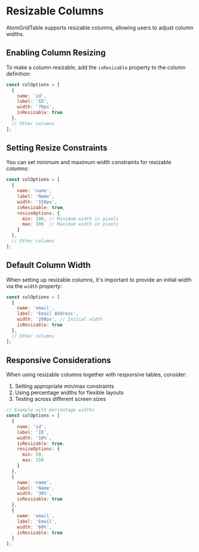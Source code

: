 
<Meta title="Documentation/Resizable Columns" />

# Resizable Columns

AtomGridTable supports resizable columns, allowing users to adjust column widths.

## Enabling Column Resizing

To make a column resizable, add the `isResizable` property to the column definition:

```jsx
const colOptions = [
  { 
    name: 'id', 
    label: 'ID', 
    width: '70px',
    isResizable: true
  },
  // Other columns
];
```

## Setting Resize Constraints

You can set minimum and maximum width constraints for resizable columns:

```jsx
const colOptions = [
  { 
    name: 'name', 
    label: 'Name', 
    width: '150px',
    isResizable: true,
    resizeOptions: {
      min: 100, // Minimum width in pixels
      max: 300  // Maximum width in pixels
    }
  },
  // Other columns
];
```

## Default Column Width

When setting up resizable columns, it's important to provide an initial width via the `width` property:

```jsx
const colOptions = [
  { 
    name: 'email', 
    label: 'Email Address', 
    width: '200px', // Initial width
    isResizable: true
  },
  // Other columns
];
```

## Responsive Considerations

When using resizable columns together with responsive tables, consider:

1. Setting appropriate min/max constraints
2. Using percentage widths for flexible layouts
3. Testing across different screen sizes

```jsx
// Example with percentage widths
const colOptions = [
  { 
    name: 'id', 
    label: 'ID', 
    width: '10%',
    isResizable: true,
    resizeOptions: {
      min: 50,
      max: 150
    }
  },
  { 
    name: 'name', 
    label: 'Name', 
    width: '30%',
    isResizable: true
  },
  { 
    name: 'email', 
    label: 'Email', 
    width: '60%',
    isResizable: true
  }
];
``` 